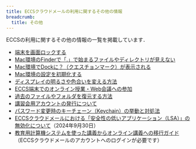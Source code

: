 ```yaml
---
title: ECCSクラウドメールの利用に関するその他の情報
breadcrumb:
  title: その他
---
```



<WwweccEol systemName="ECCS端末"/>


ECCSの利用に関するその他の情報の一覧を掲載しています．

- [端末を画面ロックする](./lock/)
- [Mac環境のFinderで「.」で始まるファイルやディレクトリが見えない](./dotfiles)
- [Mac環境でDockに？（クエスチョンマーク）が表示される](./mac-dock-icon)
- [Mac環境の設定を初期化する](./mac-initialize-profile)
- [ディスプレイの明るさや色合いを変える方法](./monitor-brightness)
- [ECCS端末でのオンライン授業・Web会議への参加](./online-meeting)
- [過去のファイルやフォルダを復元する方法](./restore-file)
- [講習会用アカウントの発行について](./temporary-account)
- [パスワード変更時のキーチェーン（Keychain）の挙動と対処法](./keychain/)
- [ECCSクラウドメールにおける「安全性の低いアプリケーション（LSA）」の無効化について](/notice/2024/0930-google-lsa)（2024年9月30日）
- [教育用計算機システムを使った講義からオンライン講義への移行ガイド](https://docs.google.com/document/d/1OITvefwUhZMU7QBLKMEANzHvwoscRGAmC2hdOZNZoeU)（ECCSクラウドメールのアカウントへのログインが必要です）
